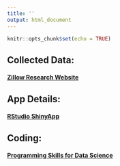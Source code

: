 ```yaml
---
title: ''
output: html_document
---
```


```r
knitr::opts_chunk$set(echo = TRUE)
```


## Collected Data: 

#### [Zillow Research Website](https://www.zillow.com/research/data/)




## App Details:

#### [RStudio ShinyApp](https://www.shinyapps.io/)




## Coding: 

#### [Programming Skills for Data Science](https://learning.oreilly.com/library/view/programming-skills-for/9780135159071/ch01.xhtml)
